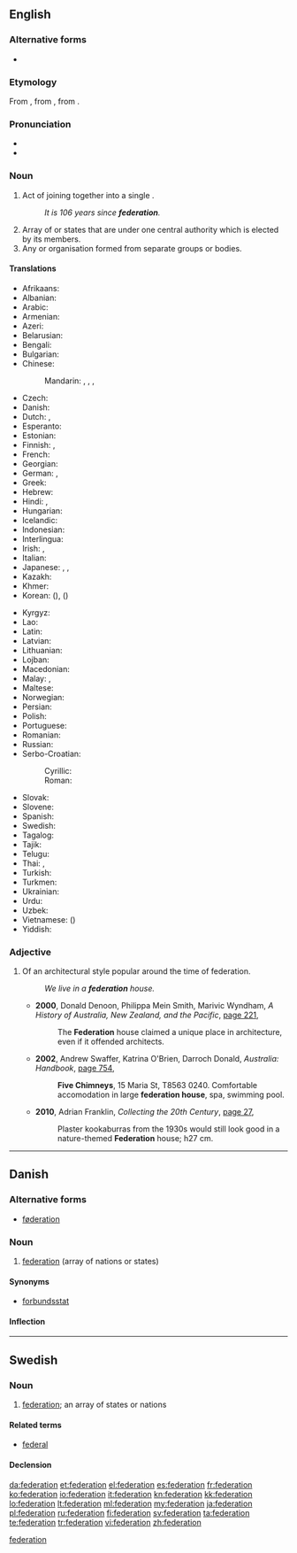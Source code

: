 {{also|fédération}}
==English==
{{wikipedia|dab=federation (disambiguation)|federation}}
{{wikipedia}}

===Alternative forms===
* {{l|en|fœderation}} {{qualifier|archaic}} {{defdate|18<sup>th</sup>–19<sup>th</sup> C}}

===Etymology===
From {{etyl|fr}} {{term|fédération|lang=fr}}, from {{etyl|LL.}} {{term|foederatio}}, from {{etyl|la}} {{term|foederare|lang=la}}.

===Pronunciation===
* {{audio|en-us-federation.ogg|Audio (US)}}
* {{rhymes|eɪʃən}}

===Noun===
{{en-noun}}

# Act of joining together into a single {{l|en|political}} {{l|en|entity}}.
#: '' It is 106 years since '''federation'''.''
# Array of {{l|en|nations}} or states that are {{l|en|unified}} under one central authority which is elected by its members.
# Any {{l|en|society}} or organisation formed from separate groups or bodies.

====Translations====
{{trans-top|array of nations or states}}
* Afrikaans: {{t-|af|federasie}}
* Albanian: {{t-|sq|federatë|f}}
* Arabic: {{t+|ar|اتحاد|m|tr=ittiḥād}}
* Armenian: {{t-|hy|դաշնություն|tr=dašnut’yun}}
* Azeri: {{t-|az|federasiya}}
* Belarusian: {{t-|be|федэрацыя|f|tr=federácyja|sc=Cyrl}}
* Bengali: {{t-|bn|ফেডারেশন|tr=pheḑareshôn|sc=Beng}}
* Bulgarian: {{t+|bg|федерация|f|tr=federácija|sc=Cyrl}}
* Chinese:
*: Mandarin: {{t|cmn|聯邦|sc=Hani}}, {{t|cmn|联邦|tr=liánbāng|sc=Hani}}, {{t|cmn|聯合會|sc=Hani}}, {{t|cmn|联合会|tr=liánhéhuì|sc=Hani}}
* Czech: {{t-|cs|federace|f}}
* Danish: {{t+|da|føderation|c}}
* Dutch: {{t+|nl|federatie|f}}, {{t-|nl|bondstaat|m}}
* Esperanto: {{t-|eo|federacio}}
* Estonian: {{t-|et|föderatsioon}}
* Finnish: {{t+|fi|liittovaltio}}, {{t+|fi|federaatio}}
* French: {{t+|fr|fédération|f}}
* Georgian: {{t-|ka|ფედერაცია|tr=p'ederac'ia|sc=Geor}}
* German: {{t-|de|Föderation|f}}, {{t+|de|Bund|m}}
* Greek: {{t+|el|ομοσπονδία|f|tr=omospondía}}
* Hebrew: {{t-|he|פדרציה|f|tr=pederátsiya|sc=Hebr}}
* Hindi: {{t-|hi|महासंघ|m|tr=mahāsaṅgha|sc=Deva}}, {{t-|hi|फ़ेडरेशन|tr=feḍareśan|sc=Deva}}
* Hungarian: {{t+|hu|föderáció}}
* Icelandic: {{t+|is|samband|n}}
* Indonesian: {{t+|id|federasi}}
* Interlingua: {{t-|ia|federation}}
* Irish: {{t-|ga|cónaidhm|f}}, {{t-|ga|feidearálacht|f}}
* Italian: {{t+|it|federazione|f}}
* Japanese: {{t+|ja|連邦|tr=れんぽう, renpō}}, {{t+|ja|連盟|tr=れんめい, renmei}}, {{t+|ja|同盟|tr=どうめい, dōmei}}
* Kazakh: {{t|kk|федерация|tr=federatsiya|sc=Cyrl}}
* Khmer: {{t-|km|សហព័ន្ធ​|tr=sa’ha’ poan|sc=Khmr}}
* Korean: {{t+|ko|연방|tr=yeonbang|sc=Kore}} ({{t+|ko|聯邦|sc=Kore}}), {{t+|ko|연합|tr=yeonhap|sc=Kore}} ({{t+|ko|聯合|sc=Kore}})
{{trans-mid}}
* Kyrgyz: {{t-|ky|федерация|tr=federatsiya|sc=Cyrl}}
* Lao: {{t+|lo|ສະຫະພັນ|tr=sa ha phan|sc=Laoo}}
* Latin: {{t-|la|foederatio|f}}
* Latvian: {{t-|lv|federācija|f}}
* Lithuanian: {{t-|lt|federacija|f}}
* Lojban: {{t-|jbo|gumgu'e}}
* Macedonian: {{t-|mk|федерација|f|tr=federácija|sc=Cyrl}}
* Malay: {{t-|ms|persekutuan}}, {{t-|ms|federasi}}
* Maltese: {{t-|mt|federazzjoni|f}}
* Norwegian: {{t-|no|føderasjon}}
* Persian: {{t+|fa|فدراسیون|tr=federâsyun|sc=fa-Arab}}
* Polish: {{t+|pl|federacja|f}}
* Portuguese: {{t+|pt|federação|f}}
* Romanian: {{t-|ro|federație|f}}
* Russian: {{t+|ru|федерация|f|tr=federácija}}
* Serbo-Croatian:
*: Cyrillic: {{t-|sh|федерација|f}}
*: Roman: {{t-|sh|federacija|f}}
* Slovak: {{t-|sk|federácie|f}}
* Slovene: {{t-|sl|federacija|f}}
* Spanish: {{t+|es|federación|f}}
* Swedish: {{t+|sv|federation|c}}
* Tagalog: {{t-|tl|pederasyong}}
* Tajik: {{t-|tg|федерасия|tr=federasiya|sc=Cyrl}}
* Telugu: {{t-|te|సమాఖ్య|tr=samaakhya}}
* Thai: {{t-|th|สหพันธรัฐ|tr=sàhàpantárát|sc=Thai}}, {{t-|th|สหพันธ์|tr=sàhàpan|sc=Thai}}
* Turkish: {{t+|tr|federasyon}}
* Turkmen: {{t-|tk|federasiýa}}
* Ukrainian: {{t-|uk|федерація|f|tr=federácija|sc=Cyrl}}
* Urdu: {{t-|ur|فیڈریشن|tr=feḍareśan|sc=ur-Arab}}
* Uzbek: {{t-|uz|federatsiya}}
* Vietnamese: {{t+|vi|liên bang}} ({{t-|vi|聯邦}})
* Yiddish: {{t-|yi|פעדעריישאַן|f|sc=Hebr}}
{{trans-bottom}}

===Adjective===
{{wikipedia|Federation architecture}}
{{en-adj|-}}

# {{Australia}} Of an architectural style popular around the time of federation.
#: ''We live in a '''federation''' house.''
#* '''2000''', Donald Denoon, Philippa Mein Smith, Marivic Wyndham, ''A History of Australia, New Zealand, and the Pacific'', [http://books.google.com.au/books?id=QJQcvoXs6QYC&pg=PA221&dq=%22federation+house%22+australia+-intitle:%22%22+-inauthor:%22%22&hl=en&sa=X&ei=Gi5OT8yZJ6aOiAea4JBK&redir_esc=y#v=onepage&q=%22federation%20house%22%20australia%20-intitle%3A%22%22%20-inauthor%3A%22%22&f=false page 221],
#*: The '''Federation''' house claimed a unique place in architecture, even if it offended architects.
#* '''2002''', Andrew Swaffer, Katrina O'Brien, Darroch Donald, ''Australia: Handbook'', [http://books.google.com.au/books?id=QoHSDeFFetMC&pg=PA754&dq=%22federation+house%22+australia+-intitle:%22%22+-inauthor:%22%22&hl=en&sa=X&ei=Gi5OT8yZJ6aOiAea4JBK&redir_esc=y#v=onepage&q=%22federation%20house%22%20australia%20-intitle%3A%22%22%20-inauthor%3A%22%22&f=false page 754],
#*: '''Five Chimneys''', 15 Maria St, T8563 0240. Comfortable accomodation in large '''federation house''', spa, swimming pool.
#* '''2010''', Adrian Franklin, ''Collecting the 20th Century'', [http://books.google.com.au/books?id=Jsmr9T0uIncC&pg=PA27&dq=%22federation+house%22+australia+-intitle:%22%22+-inauthor:%22%22&hl=en&sa=X&ei=VjFOT9G5GPGiiAec8vFb&redir_esc=y#v=onepage&q=%22federation%20house%22%20australia%20-intitle%3A%22%22%20-inauthor%3A%22%22&f=false page 27],
#*: Plaster kookaburras from the 1930s would still look good in a nature-themed '''Federation''' house; h27 cm.

[[Category:English words suffixed with -ation|federation]]

----

==Danish==
{{wikipedia|lang=da}}

===Alternative forms===

* [[føderation]]

===Noun===
{{da-noun|en|er}}

# [[federation#English|federation]] (array of nations or states)

====Synonyms====

* [[forbundsstat]]

====Inflection====
{{da-noun-infl|en|er}}

----

==Swedish==

===Noun===
{{sv-noun|g=c}}

# [[#English|federation]]; an array of states or nations

====Related terms====
* [[federal]]

====Declension====
{{sv-noun-reg-er}}

[[da:federation]]
[[et:federation]]
[[el:federation]]
[[es:federation]]
[[fr:federation]]
[[ko:federation]]
[[io:federation]]
[[it:federation]]
[[kn:federation]]
[[kk:federation]]
[[lo:federation]]
[[lt:federation]]
[[ml:federation]]
[[my:federation]]
[[ja:federation]]
[[pl:federation]]
[[ru:federation]]
[[fi:federation]]
[[sv:federation]]
[[ta:federation]]
[[te:federation]]
[[tr:federation]]
[[vi:federation]]
[[zh:federation]]